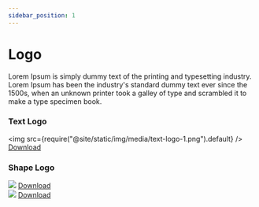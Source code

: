 ```yaml
---
sidebar_position: 1
---
```


# Logo

Lorem Ipsum is simply dummy text of the printing and typesetting industry. Lorem Ipsum has been the industry's standard dummy text ever since the 1500s, when an unknown printer took a galley of type and scrambled it to make a type specimen book.


### Text Logo

<img src={require("@site/static/img/media/text-logo-1.png").default} />
[Download](/img/media/text-logo-1.png)

### Shape Logo

<FlexComponent className="gap-8">
  <div className="flex-col">
    <img
      className="w-24 mb-4"
      src={require("@site/static/img/media/logo-1.png").default}
    />
    <a href="/img/media/logo-1.png" download>
      Download
    </a>
  </div>
  <div className="flex-col">
    <img
      className="w-24 mb-4"
      src={require("@site/static/img/media/logo-2.png").default}
    />
    <a href="/img/media/logo-2.png" download>
      Download
    </a>
  </div>
</FlexComponent>
